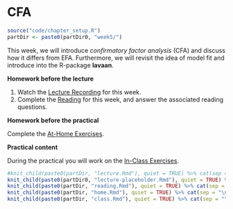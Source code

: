 # CFA

```r
source("code/chapter_setup.R")
partDir <- paste0(partDir0, "week5/")
```

This week, we will introduce *confirmatory factor analysis* (CFA) and discuss 
how it differs from EFA. Furthermore, we will revisit the idea of model fit and 
introduce into the R-package **lavaan**. 

**Homework before the lecture**

1. Watch the [Lecture Recording](lecture-4.html) for this week.
1. Complete the [Reading](reading-4.html) for this week, and answer the 
associated reading questions.

**Homework before the practical**

Complete the [At-Home Exercises](at-home-exercises-4.html). 

**Practical content**

During the practical you will work on the [In-Class Exercises](in-class-exercises-4.html).
 
```r
#knit_child(paste0(partDir, "lecture.Rmd"), quiet = TRUE) %>% cat(sep = "\n")
knit_child(paste0(partDir0, "lecture-placeholder.Rmd"), quiet = TRUE) %>% cat(sep = "\n")
knit_child(paste0(partDir, "reading.Rmd"), quiet = TRUE) %>% cat(sep = "\n")
knit_child(paste0(partDir, "home.Rmd"), quiet = TRUE) %>% cat(sep = "\n")
knit_child(paste0(partDir, "class.Rmd"), quiet = TRUE) %>% cat(sep = "\n")
```
